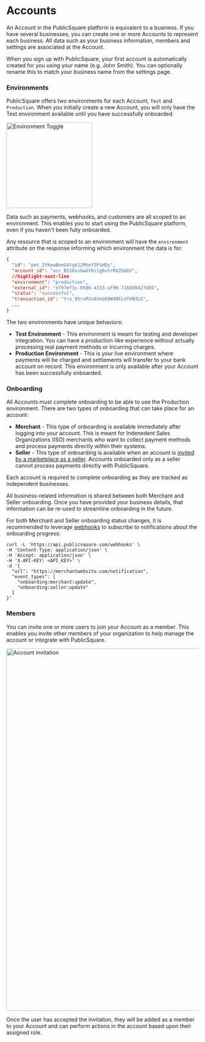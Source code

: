 
# Accounts

An Account in the PublicSquare platform is equivalent to a business. If you have several businesses, you can create one or more Accounts to represent each business. All data such as your business information, members and settings are associated at the Account.

When you sign up with PublicSquare, your first account is automatically created for you using your name (e.g. John Smith). You can optionally rename this to match your business name from the settings page.

### Environments

PublicSquare offers two environments for each Account, `Test` and `Production`. When you initially create a new Account, you will only have the Test environment available until you have successfully onboarded.

<div style={{textAlign: 'center'}}>
  <img alt="Environment Toggle" src="/img/concepts/accounts/environment-toggle.png" width="225" />
</div>

Data such as payments, webhooks, and customers are all scoped to an environment. This enables you to start using the PublicSquare platform, even if you haven't been fully onboarded.

Any resource that is scoped to an environment will have the `environment` attribute on the response informing which environment the data is for:

```json showLineNumbers
{
  "id": "pmt_2YKewBonG4tgk12MheY3PiHDy",
  "account_id": "acc_B518niGwGYKzig6vtrRVZGGGV",
  //highlight-next-line
  "environment": "production",
  "external_id": "e797ef3c-b586-4333-af90-7168d8427d85",
  "status": "successful",
  "transaction_id": "trx_95rvMJvAVeG68W4NtLdfkN3LG",
  ...
}
```

The two environments have unique behaviors:

* **Test Environment** - This environment is meant for testing and developer integration. You can have a production-like experience without actually processing real payment methods or incurring charges.
* **Production Environment** - This is your live environment where payments will be charged and settlements will transfer to your bank account on record. This environment is only available after your Account has been successfully onboarded.

### Onboarding

All Accounts must complete onboarding to be able to use the Production environment. There are two types of onboarding that can take place for an account:

* **Merchant** - This type of onboarding is available immediately after logging into your account. This is meant for Indenedent Sales Organizations (ISO) merchants who want to collect payment methods and process payments directly within their systems.
* **Seller** - This type of onboarding is available when an account is [invited by a marketplace as a seller](/guides/marketplaces/onboard-sellers). Accounts onboarded only as a seller cannot process payments directly with PublicSquare.

<Alert>Each account is required to complete onboarding as they are tracked as independent businesses.</Alert>

All business-related information is shared between both Merchant and Seller onboarding. Once you have provided your business details, that information can be re-used to streamline onboarding in the future.

For both Merchant and Seller onboarding status changes, it is recommended to leverage [webhooks](/concepts/webhooks) to subscribe to notifications about the onboarding progress:

```shell showLineNumbers title="Create an Onboarding Status Webhook"
curl -L 'https://api.publicsquare.com/webhooks' \
-H 'Content-Type: application/json' \
-H 'Accept: application/json' \
-H 'X-API-KEY: <API_KEY>' \
-d '{
  "url": "https://merchantwebsite.com/notification",
  "event_types": [
    "onboarding:merchant:update",
    "onboarding:seller:update"
  ]
}'
```

### Members

You can invite one or more users to join your Account as a member. This enables you invite other members of your organization to help manage the account or integrate with PublicSquare.

<div style={{textAlign: 'center'}}>
  <img alt="Account invitation" src="/img/concepts/accounts/account-invitations.png" width="950" />
</div>

Once the user has accepted the invitation, they will be added as a member to your Account and can perform actions in the account based upon their assigned role.

